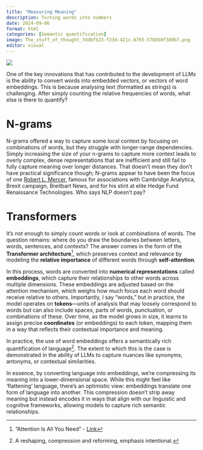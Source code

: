 ```yaml
---
title: "Measuring Meaning"
description: Turning words into numbers
date: 2024-09-06
format: html
categories: [Semantic quantification]
image: The_stuff_of_thought_7ddbf523-f23d-421c-8765-578850f389b7.png
editor: visual
---
```


![](The_stuff_of_thought_7ddbf523-f23d-421c-8765-578850f389b7.png){fig-align="center"}

One of the key innovations that has contributed to the development of LLMs is the ability to convert words into embedded vectors, or vectors of word embeddings. This is because analysing text (formatted as strings) is challenging. After simply counting the relative frequencies of words, what else is there to quantify?

# N-grams

N-grams offered a way to capture some local context by focusing on combinations of words, but they struggle with longer-range dependencies. Simply increasing the size of your n-grams to capture more context leads to overly complex, dense representations that are inefficient and still fail to fully capture meaning over longer distances. That doesn't mean they don't have practical significance though; N-grams appear to have been the focus of one [Robert L. Mercer](https://scholar.google.com/citations?user=9VCF3hQAAAAJ&hl=en), famous for associations with Cambridge Analytica, Brexit campaign, Breitbart News, and for his stint at elite Hedge Fund Renaissance Technologies. Who says NLP doesn't pay?

# Transformers

It’s not enough to simply count words or look at combinations of words. The question remains: where do you draw the boundaries between letters, words, sentences, and contexts? The answer comes in the form of the **Transformer architecture**[^1], which preserves context and relevance by modeling the **relative importance** of different words through **self-attention**.

[^1]: "Attention Is All You Need" - [Link](https://arxiv.org/abs/1706.03762)

In this process, words are converted into **numerical representations** called **embeddings**, which capture their relationships to other words across multiple dimensions. These embeddings are adjusted based on the attention mechanism, which weighs how much focus each word should receive relative to others. Importantly, I say "words," but in practice, the model operates on **tokens**—units of analysis that may loosely correspond to words but can also include spaces, parts of words, punctuation, or combinations of these. Over time, as the model grows in size, it learns to assign precise **coordinates** (or embeddings) to each token, mapping them in a way that reflects their contextual importance and meaning.

In practice, the use of word embeddings offers a semantically rich quantification of language[^2]. The extent to which this is the case is demonstrated in the ability of LLMs to capture nuances like synonyms, antonyms, or contextual similarities.

[^2]: A reshaping, compression and reforming, emphasis intentional.

In essence, by converting language into embeddings, we're compressing its meaning into a lower-dimensional space. While this might feel like 'flattening' language, there's an optimistic view: embeddings translate one form of language into another. This compression doesn’t strip away meaning but instead encodes it in ways that align with our linguistic and cognitive frameworks, allowing models to capture rich semantic relationships.
